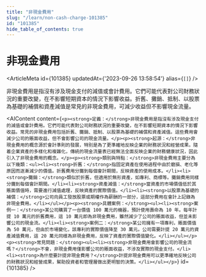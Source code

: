 ```yaml
---
title: "非現金費用"
slug: "/learn/non-cash-charge-101385"
id: "101385"
hide_table_of_contents: true
---
```



# 非現金費用

<ArticleMeta id={101385} updatedAt={'2023-09-26 13:58:54'} alias={`[]`} />
<div className='border-solid border-b border-t-0 my-4 border-[var(--ifm-color-gray-300)]' />

非現金費用是指沒有涉及現金支付的減值或會計費用。它們可能代表對公司財務狀況的重要改變，在不影響短期資本的情況下影響收益。折舊、攤銷、抵制、以股票為基礎的補償和資產減值是常見的非現金費用，可減少收益但不影響現金流量。

<AIContent content={`<p><strong>定義：</strong>非現金費用是指沒有涉及現金支付的減值或會計費用。它們可能代表對公司財務狀況的重要改變，在不影響短期資本的情況下影響收益。常見的非現金費用包括折舊、攤銷、抵制、以股票為基礎的補償和資產減值。這些費用會減少公司的賬面收益，但不會影響公司的現金流量。</p><p><strong>起源：</strong>非現金費用的概念源於會計準則的發展，特別是為了更準確地反映企業的財務狀況和經營成果。隨着企業資產的多樣化和複雜化，傳統的現金流量表已經無法全面反映企業的財務健康狀況，因此引入了非現金費用的概念。</p><p><strong>類別與特點：</strong>非現金費用主要分為以下幾類：<ul><li><strong>折舊：</strong>指固定資產在使用過程中由於磨損、老化等原因而逐漸減少的價值。折舊費用分攤到每個會計期間，反映資產的使用成本。</li><li><strong>攤銷：</strong>類似於折舊，但適用於無形資產，如專利、商標等。攤銷費用同樣分攤到每個會計期間。</li><li><strong>資產減值：</strong>當資產的市場價值低於其賬面價值時，需要進行減值處理，反映資產的實際價值。</li><li><strong>以股票為基礎的補償：</strong>公司向員工發放股票或期權作為薪酬的一部分，這部分費用在會計上記錄為非現金費用。</li></ul></p><p><strong>具體案例：</strong><ul><li><strong>案例一：</strong>某公司購買了一台價值 100 萬元的機器，預計使用壽命為 10 年。每年計提 10 萬元的折舊費用，這 10 萬元即為非現金費用，雖然減少了公司的賬面收益，但並未影響公司的現金流。</li><li><strong>案例二：</strong>某公司擁有一項專利，賬面價值為 50 萬元，但由於市場變化，該專利的實際價值降至 30 萬元。公司需要計提 20 萬元的資產減值費用，這 20 萬元同樣為非現金費用，反映了資產的實際價值變化。</li></ul></p><p><strong>常見問題：</strong><ul><li><strong>非現金費用會影響公司的現金流嗎？</strong>不會，非現金費用僅影響公司的賬面收益，不涉及實際的現金支付。</li><li><strong>為什麼要計提非現金費用？</strong>計提非現金費用可以更準確地反映公司的財務狀況和經營成果，幫助投資者和管理層做出更明智的決策。</li></ul></p>`} id={101385} />
